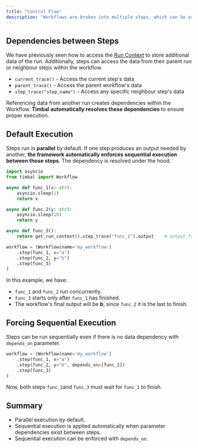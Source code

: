 ```yaml
---
title: "Control Flow"
description: "Workflows are broken into multiple steps, which can be executed following different behaviours"
---
```


## Dependencies between Steps

We have previously seen how to access the [Run Context](../core-concepts/context/#accessing-the-runcontext) to store additional data of the run.
Additionally, steps can access the data from their parent run or neighbour steps within the workflow.

- `current_trace()` - Access the current step's data
- `parent_trace()` - Access the parent workflow's data
- `step_trace("step_name")` - Access any specific neighbour step's data

Referencing data from another run creates dependencies within the Workflow.
**Timbal automatically resolves these dependencies** to ensure proper execution.


## Default Execution

Steps run in **parallel** by default. If one step produces an output needed by another, **the framework automatically enforces sequential execution between those steps**. The dependency is resolved under the hood.

```python highlight={13}
import asyncio
from timbal import Workflow

async def func_1(x: str):
    asyncio.sleep(1)
    return x

async def func_2(y: str):
    asyncio.sleep(10)
    return y

async def func_3():
    return get_run_context().step_trace("func_1").output    # output from func_1

workflow = (Workflow(name='my_workflow')
    .step(func_1, x="a")
    .step(func_2, y="b")
    .step(func_3)
)
```

In this example, we have:
- `func_1` and `func_2` run concurrently.
- `func_3` starts only after `func_1` has finished.
- The workflow's final output will be ***b***, since `func_2` it is the last to finish.

## Forcing Sequential Execution

Steps can be run sequentially even if there is no data dependency with `depends_on` parameter.

```python highlight={3}
workflow = (Workflow(name='my_workflow')
    .step(func_1, x="a")
    .step(func_2, y="b", depends_on=[func_1])
    .step(func_3)
)
```

Now, both steps `func_2`and `func_3` must wait for `func_1` to finish.


## Summary

- Parallel execution by default.
- Sequential execution is applied automatically when parameter dependencies exist between steps.
- Sequential execution can be enforced with `depends_on`.
